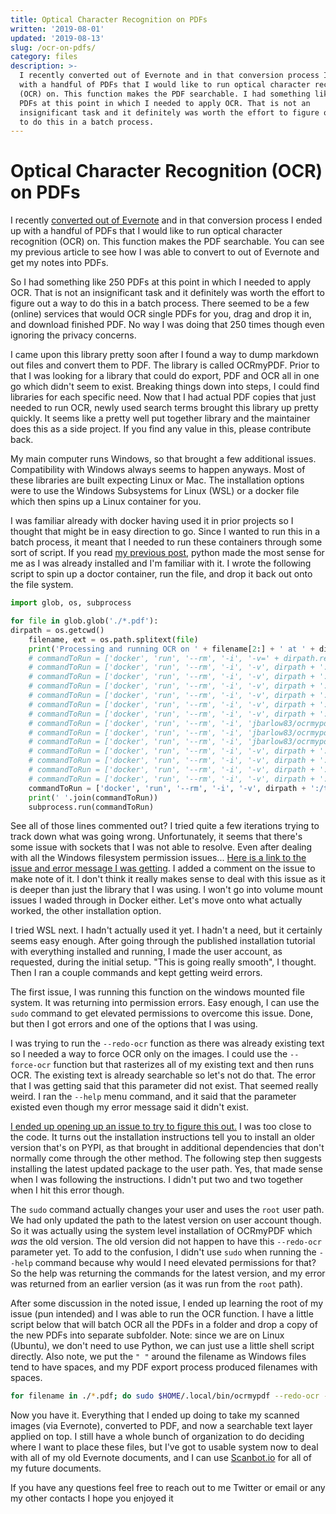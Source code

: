 ```yaml
---
title: Optical Character Recognition on PDFs
written: '2019-08-01'
updated: '2019-08-13'
slug: /ocr-on-pdfs/
category: files
description: >-
  I recently converted out of Evernote and in that conversion process I ended up
  with a handful of PDFs that I would like to run optical character recognition
  (OCR) on. This function makes the PDF searchable. I had something like 250
  PDFs at this point in which I needed to apply OCR. That is not an
  insignificant task and it definitely was worth the effort to figure out a way
  to do this in a batch process.
---
```


# Optical Character Recognition (OCR) on PDFs

I recently [converted out of Evernote](/converting-out-of-evernote/) and in that conversion process I ended up with a handful of PDFs that I would like to run optical character recognition (OCR) on. This function makes the PDF searchable. You can see my previous article to see how I was able to convert to out of Evernote and get my notes into PDFs.

So I had something like 250 PDFs at this point in which I needed to apply OCR. That is not an insignificant task and it definitely was worth the effort to figure out a way to do this in a batch process. There seemed to be a few (online) services that would OCR single PDFs for you, drag and drop it in, and download finished PDF. No way I was doing that 250 times though even ignoring the privacy concerns.

I came upon this library pretty soon after I found a way to dump markdown out files and convert them to PDF. The library is called OCRmyPDF. Prior to that I was looking for a library that could do export, PDF and OCR all in one go which didn't seem to exist. Breaking things down into steps, I could find libraries for each specific need. Now that I had actual PDF copies that just needed to run OCR, newly used search terms brought this library up pretty quickly. It seems like a pretty well put together library and the maintainer does this as a side project. If you find any value in this, please contribute back.

My main computer runs Windows, so that brought a few additional issues. Compatibility with Windows always seems to happen anyways. Most of these libraries are built expecting Linux or Mac. The installation options were to use the Windows Subsystems for Linux (WSL) or a docker file which then spins up a Linux container for you.

I was familiar already with docker having used it in prior projects so I thought that might be in easy direction to go. Since I wanted to run this in a batch process, it meant that I needed to run these containers through some sort of script. If you read [my previous post](/converting-out-of-evernote/), python made the most sense for me as I was already installed and I'm familiar with it. I wrote the following script to spin up a doctor container, run the file, and drop it back out onto the file system.

```python
import glob, os, subprocess

for file in glob.glob('./*.pdf'):
dirpath = os.getcwd()
    filename, ext = os.path.splitext(file)
    print('Processing and running OCR on ' + filename[2:] + ' at ' + dirpath)
    # commandToRun = ['docker', 'run', '--rm', '-i', '-v=' + dirpath.replace('\\', '/').replace(' ', '\ ') + ':/tmp', 'jbarlow83/ocrmypdf', '-l', 'eng', '"/tmp/' + filename[2:] + '.pdf"', '"/tmp/' + filename[2:] + '_ocr.pdf"']
    # commandToRun = ['docker', 'run', '--rm', '-i', '-v', dirpath + ':/tmp', 'jbarlow83/ocrmypdf-alpine', 'ocrmypdf', '--rotate-pages', '\'' + filename[2:] + '.pdf\'', '\'' + filename[2:] + '_ocr.pdf\'']
    # commandToRun = ['docker', 'run', '--rm', '-i', '-v', dirpath + ':/tmp', 'jbarlow83/ocrmypdf-alpine', 'ocrmypdf', '--rotate-pages', '\'' + filename[2:] + '.pdf\'', '\'' + filename[2:] + '_ocr.pdf\'']
    # commandToRun = ['docker', 'run', '--rm', '-i', '-v', dirpath + ':/tmp', 'jbarlow83/ocrmypdf-alpine', '--rotate-pages', 'testpdf.pdf', 'testpdf_ocr.pdf']
    # commandToRun = ['docker', 'run', '--rm', '-i', '-v', dirpath + ':/tmp', 'jbarlow83/ocrmypdf-alpine', '--version']
    # commandToRun = ['docker', 'run', '--rm', '-i', '-v', dirpath + ':/tmp', 'jbarlow83/ocrmypdf-alpine', 'testpdf.pdf', 'testpdf_ocr.pdf']
    # commandToRun = ['docker', 'run', '--rm', '-i', '-v', dirpath + ':/tmp', 'jbarlow83/ocrmypdf-alpine', '-', '-', '<testpdf.pdf', '>testpdf_ocr.pdf']
    # commandToRun = ['docker', 'run', '--rm', '-i', 'jbarlow83/ocrmypdf-alpine', '-', '-', '<', 'testpdf.pdf', '>', 'testpdf_ocr.pdf']
    # commandToRun = ['docker', 'run', '--rm', '-i', 'jbarlow83/ocrmypdf-alpine', '-', '-', '< testpdf.pdf > testpdf_ocr.pdf']
    # commandToRun = ['docker', 'run', '--rm', '-i', 'jbarlow83/ocrmypdf-alpine', '--rotate-pages - -', '<testpdf.pdf', '>', 'testpdf_ocr.pdf']
    # commandToRun = ['docker', 'run', '--rm', '-i', '-v', dirpath + ':/tmp', 'jbarlow83/ocrmypdf-alpine', '--rotate-pages /tmp/testpdf.pdf -', '>testpdf_ocr.pdf']
    # commandToRun = ['docker', 'run', '--rm', '-i', '-v', dirpath + ':/tmp', 'alpine', 'ls', '-la', '/tmp'
    # commandToRun = ['docker', 'run', '--rm', '-i', '-v', dirpath + ':/tmp', 'alpine', 'touch', '/tmp/test.txt']
    # commandToRun = ['docker', 'run', '--rm', '-i', '-v', dirpath + ':/tmp', 'alpine', 'touch', '/tmp/testfile.txt']
    commandToRun = ['docker', 'run', '--rm', '-i', '-v', dirpath + ':/tmp', 'jbarlow83/ocrmypdf', '-v', '1', '--rotate-pages', '/tmp/testpdf.pdf', '/tmp/testpdf_ocr.pdf']
    print(' '.join(commandToRun))
    subprocess.run(commandToRun)
```

See all of those lines commented out? I tried quite a few iterations trying to track down what was going wrong. Unfortunately, it seems that there's some issue with sockets that I was not able to resolve. Even after dealing with all the Windows filesystem permission issues... [Here is a link to the issue and error message I was getting](https://github.com/jbarlow83/OCRmyPDF/issues/123). I added a comment on the issue to make note of it. I don't think it really makes sense to deal with this issue as it is deeper than just the library that I was using. I won't go into volume mount issues I waded through in Docker either. Let's move onto what actually worked, the other installation option.

I tried WSL next. I hadn't actually used it yet. I hadn't a need, but it certainly seems easy enough. After going through the published installation tutorial with everything installed and running, I made the user account, as requested, during the initial setup. "This is going really smooth", I thought. Then I ran a couple commands and kept getting weird errors.

The first issue, I was running this function on the windows mounted file system. It was returning into permission errors. Easy enough, I can use the `sudo` command to get elevated permissions to overcome this issue. Done, but then I got errors and one of the options that I was using.

I was trying to run the `--redo-ocr` function as there was already existing text so I needed a way to force OCR only on the images. I could use the `--force-ocr` function but that rasterizes all of my existing text and then runs OCR. The existing text is already searchable so let's not do that. The error that I was getting said that this parameter did not exist. That seemed really weird. I ran the `--help` menu command, and it said that the parameter existed even though my error message said it didn't exist.

[I ended up opening up an issue to try to figure this out.](https://github.com/jbarlow83/OCRmyPDF/issues/402) I was too close to the code. It turns out the installation instructions tell you to install an older version that's on PYPI, as that brought in additional dependencies that don't normally come through the other method. The following step then suggests installing the latest updated package to the user path. Yes, that made sense when I was following the instructions. I didn't put two and two together when I hit this error though.

The `sudo` command actually changes your user and uses the `root` user path. We had only updated the path to the latest version on user account though. So it was actually using the system level installation of OCRmyPDF which *was* the old version. The old version did not happen to have this `--redo-ocr` parameter yet. To add to the confusion, I didn't use `sudo` when running the `--help` command because why would I need elevated permissions for that? So the help was returning the commands for the latest version, and my error was returned from an earlier version (as it was run from the `root` path).

After some discussion in the noted issue, I ended up learning the root of my issue (pun intended) and I was able to run the OCR function. I have a little script below that will batch OCR all the PDFs in a folder and drop a copy of the new PDFs into separate subfolder. Note: since we are on Linux (Ubuntu), we don't need to use Python, we can just use a little shell script directly. Also note, we put the `" "` around the filename as Windows files tend to have spaces, and my PDF export process produced filenames with spaces.

```bash
for filename in ./*.pdf; do sudo $HOME/.local/bin/ocrmypdf --redo-ocr --rotate-pages "${filename#./}" "./out/${filename#./}"; done
```

Now you have it. Everything that I ended up doing to take my scanned images (via Evernote), converted to PDF, and now a searchable text layer applied on top. I still have a whole bunch of organization to do deciding where I want to place these files, but I've got to usable system now to deal with all of my old Evernote documents, and I can use [Scanbot.io](www.scanbot.io) for all of my future documents.

If you have any questions feel free to reach out to me Twitter or email or any my other contacts I hope you enjoyed it
